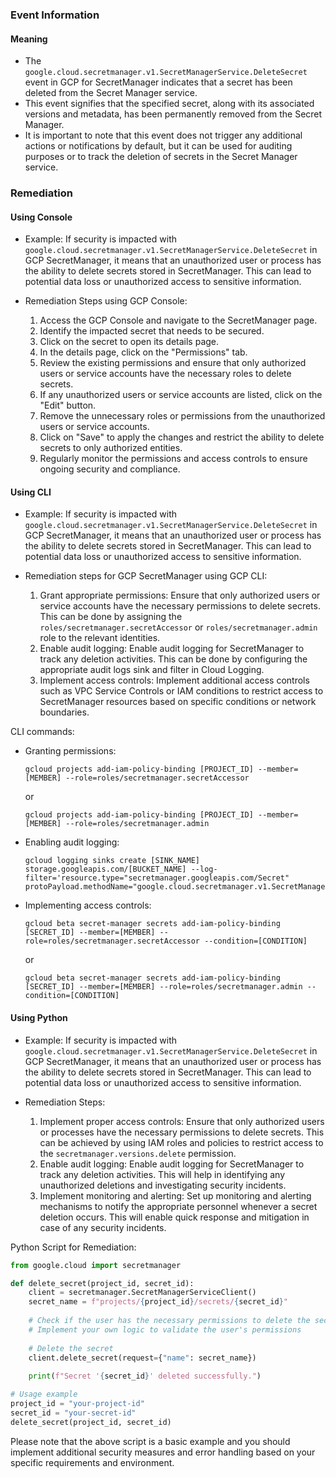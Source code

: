 
### Event Information

#### Meaning

- The `google.cloud.secretmanager.v1.SecretManagerService.DeleteSecret` event in GCP for SecretManager indicates that a secret has been deleted from the Secret Manager service.
- This event signifies that the specified secret, along with its associated versions and metadata, has been permanently removed from the Secret Manager.
- It is important to note that this event does not trigger any additional actions or notifications by default, but it can be used for auditing purposes or to track the deletion of secrets in the Secret Manager service.

### Remediation

#### Using Console

- Example: If security is impacted with `google.cloud.secretmanager.v1.SecretManagerService.DeleteSecret` in GCP SecretManager, it means that an unauthorized user or process has the ability to delete secrets stored in SecretManager. This can lead to potential data loss or unauthorized access to sensitive information.

- Remediation Steps using GCP Console:
  1. Access the GCP Console and navigate to the SecretManager page.
  2. Identify the impacted secret that needs to be secured.
  3. Click on the secret to open its details page.
  4. In the details page, click on the "Permissions" tab.
  5. Review the existing permissions and ensure that only authorized users or service accounts have the necessary roles to delete secrets.
  6. If any unauthorized users or service accounts are listed, click on the "Edit" button.
  7. Remove the unnecessary roles or permissions from the unauthorized users or service accounts.
  8. Click on "Save" to apply the changes and restrict the ability to delete secrets to only authorized entities.
  9. Regularly monitor the permissions and access controls to ensure ongoing security and compliance.

#### Using CLI

- Example: If security is impacted with `google.cloud.secretmanager.v1.SecretManagerService.DeleteSecret` in GCP SecretManager, it means that an unauthorized user or process has the ability to delete secrets stored in SecretManager. This can lead to potential data loss or unauthorized access to sensitive information.

- Remediation steps for GCP SecretManager using GCP CLI:
  1. Grant appropriate permissions: Ensure that only authorized users or service accounts have the necessary permissions to delete secrets. This can be done by assigning the `roles/secretmanager.secretAccessor` or `roles/secretmanager.admin` role to the relevant identities.
  2. Enable audit logging: Enable audit logging for SecretManager to track any deletion activities. This can be done by configuring the appropriate audit logs sink and filter in Cloud Logging.
  3. Implement access controls: Implement additional access controls such as VPC Service Controls or IAM conditions to restrict access to SecretManager resources based on specific conditions or network boundaries.

CLI commands:
- Granting permissions:
  ```
  gcloud projects add-iam-policy-binding [PROJECT_ID] --member=[MEMBER] --role=roles/secretmanager.secretAccessor
  ```
  or
  ```
  gcloud projects add-iam-policy-binding [PROJECT_ID] --member=[MEMBER] --role=roles/secretmanager.admin
  ```

- Enabling audit logging:
  ```
  gcloud logging sinks create [SINK_NAME] storage.googleapis.com/[BUCKET_NAME] --log-filter='resource.type="secretmanager.googleapis.com/Secret" protoPayload.methodName="google.cloud.secretmanager.v1.SecretManagerService.DeleteSecret"'
  ```

- Implementing access controls:
  ```
  gcloud beta secret-manager secrets add-iam-policy-binding [SECRET_ID] --member=[MEMBER] --role=roles/secretmanager.secretAccessor --condition=[CONDITION]
  ```
  or
  ```
  gcloud beta secret-manager secrets add-iam-policy-binding [SECRET_ID] --member=[MEMBER] --role=roles/secretmanager.admin --condition=[CONDITION]
  ```

#### Using Python

- Example: If security is impacted with `google.cloud.secretmanager.v1.SecretManagerService.DeleteSecret` in GCP SecretManager, it means that an unauthorized user or process has the ability to delete secrets stored in SecretManager. This can lead to potential data loss or unauthorized access to sensitive information.

- Remediation Steps:
  1. Implement proper access controls: Ensure that only authorized users or processes have the necessary permissions to delete secrets. This can be achieved by using IAM roles and policies to restrict access to the `secretmanager.versions.delete` permission.
  2. Enable audit logging: Enable audit logging for SecretManager to track any deletion activities. This will help in identifying any unauthorized deletions and investigating security incidents.
  3. Implement monitoring and alerting: Set up monitoring and alerting mechanisms to notify the appropriate personnel whenever a secret deletion occurs. This will enable quick response and mitigation in case of any security incidents.

Python Script for Remediation:
```python
from google.cloud import secretmanager

def delete_secret(project_id, secret_id):
    client = secretmanager.SecretManagerServiceClient()
    secret_name = f"projects/{project_id}/secrets/{secret_id}"
    
    # Check if the user has the necessary permissions to delete the secret
    # Implement your own logic to validate the user's permissions
    
    # Delete the secret
    client.delete_secret(request={"name": secret_name})
    
    print(f"Secret '{secret_id}' deleted successfully.")

# Usage example
project_id = "your-project-id"
secret_id = "your-secret-id"
delete_secret(project_id, secret_id)
```
Please note that the above script is a basic example and you should implement additional security measures and error handling based on your specific requirements and environment.

